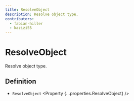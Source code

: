 ```yaml
---
title: ResolveObject
description: Resolve object type.
contributors:
  - fabian-hiller
  - kazizi55
---
```



# ResolveObject

Resolve object type.

## Definition

- `ResolveObject` <Property {...properties.ResolveObject} />
